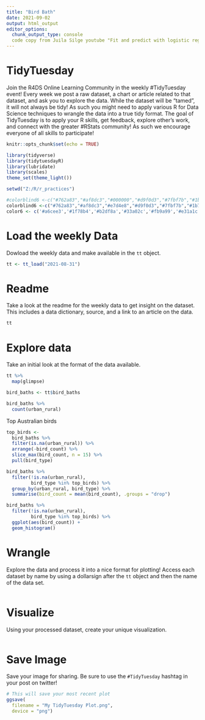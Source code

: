 ```yaml
---
title: "Bird Bath"
date: 2021-09-02
output: html_output
editor_options: 
  chunk_output_type: console
  code copy from Juila Silge youtube "Fit and predict with logistic regression for bird bath observations in Australia"
---
```


# TidyTuesday

Join the R4DS Online Learning Community in the weekly #TidyTuesday event!
Every week we post a raw dataset, a chart or article related to that dataset, and ask you to explore the data.
While the dataset will be “tamed”, it will not always be tidy! As such you might need to apply various R for Data Science techniques to wrangle the data into a true tidy format.
The goal of TidyTuesday is to apply your R skills, get feedback, explore other’s work, and connect with the greater #RStats community!
As such we encourage everyone of all skills to participate!

```r

knitr::opts_chunk$set(echo = TRUE)

library(tidyverse)
library(tidytuesdayR)
library(lubridate)
library(scales)
theme_set(theme_light())

setwd("Z:/R/r_practices")

#colorblind6 <-c("#762a83","#af8dc3","#000000","#d9f0d3","#7fbf7b","#1b7837")
colorblind6 <-c("#762a83","#af8dc3","#e7d4e8","#d9f0d3","#7fbf7b","#1b7837")
color6 <- c('#a6cee3','#1f78b4','#b2df8a','#33a02c','#fb9a99','#e31a1c')

```

# Load the weekly Data

Dowload the weekly data and make available in the `tt` object.

```r

tt <- tt_load("2021-08-31")

```


# Readme

Take a look at the readme for the weekly data to get insight on the dataset.
This includes a data dictionary, source, and a link to an article on the data.

```r

tt

```


# Explore data

Take an initial look at the format of the data available.

```r

tt %>% 
  map(glimpse)

bird_baths <- tt$bird_baths

bird_baths %>%
  count(urban_rural)

```

Top Australian birds
```r
top_birds <-
  bird_baths %>%
  filter(is.na(urban_rural)) %>%
  arrange(-bird_count) %>%
  slice_max(bird_count, n = 15) %>%
  pull(bird_type)
```

```r
bird_baths %>%
  filter(!is.na(urban_rural),
         bird_type %in% top_birds) %>%
  group_by(urban_rural, bird_type) %>%
  summarise(bird_count = mean(bird_count), .groups = "drop")

```

```r
bird_baths %>%
  filter(!is.na(urban_rural),
         bird_type %in% top_birds) %>%
  ggplot(aes(bird_count)) +
  geom_histogram()
```



# Wrangle

Explore the data and process it into a nice format for plotting! Access each dataset by name by using a dollarsign after the `tt` object and then the name of the data set.

```r



```


# Visualize

Using your processed dataset, create your unique visualization.

```r


  
```

# Save Image

Save your image for sharing. Be sure to use the `#TidyTuesday` hashtag in your post on twitter! 

```r

# This will save your most recent plot
ggsave(
  filename = "My TidyTuesday Plot.png",
  device = "png")

```
